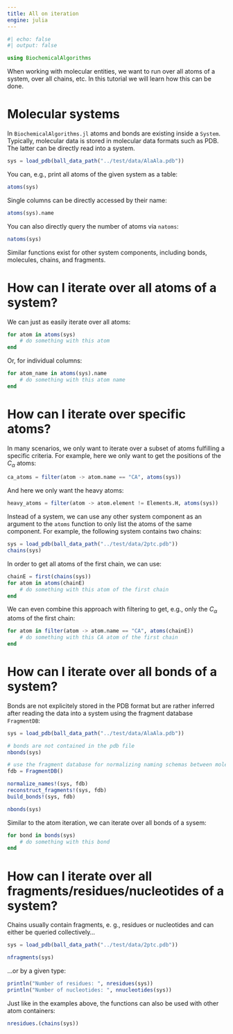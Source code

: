```yaml
---
title: All on iteration
engine: julia
---
```


```julia
#| echo: false
#| output: false

using BiochemicalAlgorithms
```

When working with molecular entities, we want to run over all atoms of a system, over all chains, etc. In this tutorial we will learn how this can be done.


# Molecular systems
In `BiochemicalAlgorithms.jl` atoms and bonds are existing inside a `System`. Typically, molecular data is stored in molecular data formats such as PDB. The latter can be directly read into a system.

```julia
sys = load_pdb(ball_data_path("../test/data/AlaAla.pdb"))
```

You can, e.g., print all atoms of the given system as a table:
```julia
atoms(sys)
```

Single columns can be directly accessed by their name:
```julia
atoms(sys).name
```

You can also directly query the number of atoms via `natoms`:
```julia
natoms(sys)
```

Similar functions exist for other system components, including bonds, molecules, chains, and fragments.


# How can I iterate over all atoms of a system? 
We can just as easily iterate over all atoms:
```julia
for atom in atoms(sys)
    # do something with this atom
end
```

Or, for individual columns:
```julia
for atom_name in atoms(sys).name
    # do something with this atom name
end
```

# How can I iterate over specific atoms?
In many scenarios, we only want to iterate over a subset of atoms fulfilling a specific criteria. For example, here we only want to get the positions of the $C_\alpha$ atoms:

```julia
ca_atoms = filter(atom -> atom.name == "CA", atoms(sys))
```

And here we only want the heavy atoms:

```julia
heavy_atoms = filter(atom -> atom.element != Elements.H, atoms(sys))
```

Instead of a system, we can use any other system component as an argument to the `atoms` function to only list the atoms of the same component. For example, the following system contains two chains:

```julia
sys = load_pdb(ball_data_path("../test/data/2ptc.pdb"))
chains(sys)
```

In order to get all atoms of the first chain, we can use:

```julia
chainE = first(chains(sys))
for atom in atoms(chainE)
    # do something with this atom of the first chain
end
```

We can even combine this approach with filtering to get, e.g., only the $C_\alpha$ atoms of the first chain:

```julia
for atom in filter(atom -> atom.name == "CA", atoms(chainE))
    # do something with this CA atom of the first chain
end
```


# How can I iterate over all bonds of a system?
Bonds are not explicitely stored in the PDB format but are rather inferred after reading the data into a system using the fragment database `FragmentDB`:
```julia
sys = load_pdb(ball_data_path("../test/data/AlaAla.pdb"))

# bonds are not contained in the pdb file
nbonds(sys)
```

```julia
# use the fragment database for normalizing naming schemas between molecular file formats, reconstruction of missing parts of the structure and building the bonds
fdb = FragmentDB()

normalize_names!(sys, fdb)
reconstruct_fragments!(sys, fdb)
build_bonds!(sys, fdb)

nbonds(sys)
```

Similar to the atom iteration, we can iterate over all bonds of a sysem:
```julia
for bond in bonds(sys)
    # do something with this bond
end
```


# How can I iterate over all fragments/residues/nucleotides of a system?
Chains usually contain fragments, e. g., residues or nucleotides and can either be queried collectively...
```julia
sys = load_pdb(ball_data_path("../test/data/2ptc.pdb"))

nfragments(sys)
```

...or by a given type:
```julia
println("Number of residues: ", nresidues(sys))
println("Number of nucleotides: ", nnucleotides(sys))
```

Just like in the examples above, the functions can also be used with other atom containers:
```julia
nresidues.(chains(sys))
```
